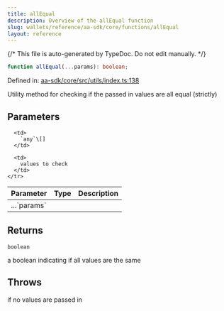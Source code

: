 ```yaml
---
title: allEqual
description: Overview of the allEqual function
slug: wallets/reference/aa-sdk/core/functions/allEqual
layout: reference
---
```


{/* This file is auto-generated by TypeDoc. Do not edit manually. */}

```ts
function allEqual(...params): boolean;
```

Defined in: [aa-sdk/core/src/utils/index.ts:138](https://github.com/alchemyplatform/aa-sdk/blob/ad165355d980f9a16dd388088895bfc851df8656/aa-sdk/core/src/utils/index.ts#L138)

Utility method for checking if the passed in values are all equal (strictly)

## Parameters

<table>
  <thead>
    <tr>
      <th align="left">Parameter</th>
      <th align="left">Type</th>
      <th align="left">Description</th>
    </tr>
  </thead>

  <tbody>
    <tr>
      <td>
        ...`params`
      </td>

      <td>
        `any`\[]
      </td>

      <td>
        values to check
      </td>
    </tr>

  </tbody>
</table>

## Returns

`boolean`

a boolean indicating if all values are the same

## Throws

if no values are passed in
